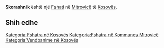{{Fshat në Kosovës
 | Emri                = Skorashnik
 | EmriAlt                = Shkarashnik,Shkorashnik,Skarashnik,Skorashnik,Skoroshnik,Skorosnik,Skorošnik,Скорошник
 | Emri (Rasa dhanore) = 
 | Figura              = 
 | Shteti              = Kosovës
 | Komuna              = Mitrovicë
 | Kodi postar         = 
 | Sipërfaqja          = 

 | Popullsia           = 

 | Regj. i popullsisë  = 
 | Dend. e popullsisë  = 
 | Faqja zyrtare       = 
 <!--- Koordinatat ----> 
 | Gjerësia            = 42.52472
 | Gjatësia            = 20.77694
 | Lartësia            = 
}}
'''Skorashnik''' është një [[Fshati]] në [[Mitrovicë]] të [[Kosovës]].

<!-- == Gjeografia == -->
<!-- == Historia == -->
<!-- == Demografia == -->
== Shih edhe ==
{{Komuna Mitrovicë}}
{{Kosovo-Administrata-Cung}}

[[Kategoria:Fshatra në Kosovës]]
[[Kategoria:Fshatra në Kommunes Mitrovicë]]
[[Kategoria:Vendbanime në Kosovës]]